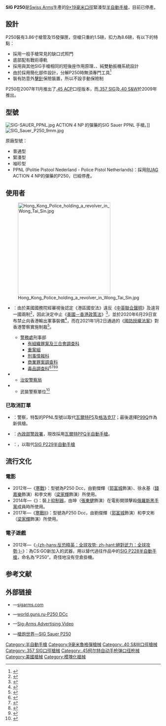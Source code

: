 {{noteTA
|G1=軍事
|G2=長度單位
|G3=Firearms
}}
{{Infobox Weapon
|name= SIG P250
|image= File:SIG Sauer P250 9mm.jpg
|image_size= 300px
|caption= SIG P250<ref>{{Cite web |url=http://sovereign-publications.com/sigsauer.htm |title=sovereign-publications.com-IG SAUER PRECISION FIREARMS |accessdate=2007-10-12 |archive-date=2007-10-13 |archive-url=https://web.archive.org/web/20071013045151/http://sovereign-publications.com/sigsauer.htm |dead-url=no }}</ref>）
|origin= {{flag|USA}}
|type= [[半自動手槍|半自動手槍]]
<!-- Type selection -->
|is_ranged=yes
<!-- Service history -->
|service= 
|used_by=
|wars= [[反送中運動|反送中運動]]
<!-- Production history -->
|designer= 
|design_date=2001年
|manufacturer= [[西格&紹爾|西格&紹爾]]
|unit_cost=
|production_date=2007－2017年
|number= 
|variants= 
<!-- General specifications -->
|weight=空槍連彈匣：1.93磅（875克）
|length= 7.2寸（183毫米）
|part_length= 3.86寸（98毫米）
|width= 1.38寸（35毫米）
|height= 5.12寸（130毫米）
|diameter=
<!-- Ranged weapon specifications --> 
|caliber=[[9×19mm鲁格弹|9×19毫米魯格]]<br/>[[.45_ACP|.45 ACP]]<br />[[.357_SIG|.357 SIG]]<br/>[[.40_S&W|.40 S&W]]
|cartridge= 
|action= [[後座作用|槍管短行程後座作用]]<br />純雙動
|mode= 半自動
|rate= 
|velocity= 
|range= 50米
|max_range= 
|feed= 9毫米：12、15、17發[[彈匣|彈匣]]<br />.357 SIG／.40 S&W：9、13、14發彈匣<br />.45 ACP：6、9、10發彈匣
|sights= 機械照門及準星（瞄準基線長147毫米）
}}

'''SIG P250'''是[[Swiss_Arms|Swiss Arms]]生產的[[9×19mm鲁格弹|9×19毫米口徑]]緊湊型[[半自動手槍|半自動手槍]]，目前已停產。

== 設計 ==
P250裝有3.86寸槍管及15發彈匣，空槍只重約1.5磅，扣力為8.6磅，有以下的特點：

* 採用一般手槍常見的缺口式照門
* 底部配有戰術導軌
* 採用與其他SIG手槍相同的短後座作用原理、{{Link-en|閉鎖式槍機|Closed bolt}}、純雙動扳機系統設計
* 由於採用簡化部件設計，分解P250時無須專門工具<ref>{{cite web |url=http://www.sauer-waffen.de/index.php?id=319 |title=存档副本 |accessdate=2007-10-12 |deadurl=yes |archiveurl=https://web.archive.org/web/20060520190339/http://www.sauer-waffen.de/index.php?id=319 |archivedate=2006-05-20 }}</ref>
* 裝有防意外[[撞針|擊針]]保險裝置，所以不設手動保險制

P250在2007年11月推出了[[.45_ACP|.45 ACP]]口徑版本，而[[.357_SIG|.357 SIG]]及[[.40_S&W|.40 S&W]]於2009年推出。

== 型號 ==
[[File:SIG-SAUER_PPNL.jpg|thumb]] ACTION 4 NP 的彈藥的SIG Sauer PPNL 手槍。]]
[[File:SIG_Sauer_P250_9mm.jpg|thumb]]

;原廠型號：

* 普通型
* 緊湊型
* 袖珍型
* PPNL (Politie Pistool Nederland - Police Pistol Netherlands)：採用[[RUAG|RUAG]] ACTION 4 NP的彈藥的P250，已經停產。

== 使用者 ==
[[File:Hong_Kong_Police_holding_a_revolver_in_Wong_Tai_Sin.jpg|300px]]
* {{flagcountry|Hong Kong}}：由於美國國務院經審視後認定《港區國安法》違反《[[中英聯合聲明|中英聯合聲明]]》及違背一國兩制<ref name="英美澳加發表聯合聲明">{{cite news |title=英美澳加發表聯合聲明 譴責北京推香港《國安法》 |url=https://www.bbc.com/zhongwen/trad/chinese-news-52839507 |work=BBC |date=2020-05-28 |archive-url=https://web.archive.org/web/20200730210255/https://www.bbc.com/zhongwen/trad/chinese-news-52839507 |archive-date=2020-07-30 |dead-url=no |accessdate=2021-03-27 }}</ref>，因此決定中止《[[美國－香港政策法|美國－香港政策法]]》<ref name="暫停對港出口許可證豁免">{{cite news |title=國安法：美國禁止向香港出口防衛用品，暫停對港出口許可證豁免 |url=https://www.bbc.com/zhongwen/trad/world-53230243 |work=BBC |date=2020-06-30 |accessdate=2021-03-27 |archive-date=2020-07-21 |archive-url=https://web.archive.org/web/20200721211533/https://www.bbc.com/zhongwen/trad/world-53230243 |dead-url=no }}</ref>，並於2020年6月29日宣布禁止向香港輸出軍事裝備<ref name="美國加強對香港出口管制">{{cite news |title=香港《國安法》：美國加強對香港出口管制的影響 |url=https://www.bbc.com/zhongwen/trad/chinese-news-53318112 |accessdate=2020-08-03 |work=BBC |date=2020-07-07 |archive-date=2021-04-18 |archive-url=https://web.archive.org/web/20210418090604/https://www.bbc.com/zhongwen/trad/chinese-news-53318112 |dead-url=no }}</ref>，而在2021年1月2日通過的《[[國防授權法案|國防授權法案]]》對香港警察實施制裁<ref name="禁向港警出售國防物品">{{cite news |title=美參眾兩院推翻特朗普否決　再通過國防授權法　禁向港警出售國防物品 |url=https://www.thestandnews.com/international/%E7%BE%8E%E5%8F%83%E7%9C%BE%E5%85%A9%E9%99%A2%E6%8E%A8%E7%BF%BB%E7%89%B9%E6%9C%97%E6%99%AE%E5%90%A6%E6%B1%BA-%E5%86%8D%E9%80%9A%E9%81%8E%E5%9C%8B%E9%98%B2%E6%8E%88%E6%AC%8A%E6%B3%95-%E7%A6%81%E5%90%91%E6%B8%AF%E8%AD%A6%E5%87%BA%E5%94%AE%E5%9C%8B%E9%98%B2%E7%89%A9%E5%93%81/ |accessdate=2021-03-23 |work=立場新聞 |date=2021-01-02 |archive-url=https://web.archive.org/web/20210117093802/https://www.thestandnews.com/international/%E7%BE%8E%E5%8F%83%E7%9C%BE%E5%85%A9%E9%99%A2%E6%8E%A8%E7%BF%BB%E7%89%B9%E6%9C%97%E6%99%AE%E5%90%A6%E6%B1%BA-%E5%86%8D%E9%80%9A%E9%81%8E%E5%9C%8B%E9%98%B2%E6%8E%88%E6%AC%8A%E6%B3%95-%E7%A6%81%E5%90%91%E6%B8%AF%E8%AD%A6%E5%87%BA%E5%94%AE%E5%9C%8B%E9%98%B2%E7%89%A9%E5%93%81/ |archive-date=2021-01-17 |dead-url=no }}</ref>。
** [[香港警務處|警務處]]刑事部
*** [[有組織罪案及三合會調查科|有組織罪案及三合會調查科]]
*** [[重案組_(香港)|重案組]]
*** [[刑事情報科|刑事情報科]]
*** [[商業罪案調查科|商業罪案調查科]]
*** [[毒品調查科|毒品調查科]]<ref>{{Cite web |url=http://www.police.gov.hk/offbeat/844/chi/bottom.htm |title=police.gov.hk-為刑偵人員提供新手槍訓練 |accessdate=2010-01-09 |archive-date=2010-04-20 |archive-url=https://web.archive.org/web/20100420015829/http://www.police.gov.hk/offbeat/844/chi/bottom.htm |dead-url=no }}</ref><ref>{{Cite web |url=http://www.hkheadline.com/news/headline_news_detail.asp?id=21604 |title=頭條網-香港CID採用SIG P250 DCc |accessdate=2007-10-12 |archive-date=2007-11-09 |archive-url=https://web.archive.org/web/20071109230652/http://hkheadline.com/news/headline_news_detail.asp?id=21604 |dead-url=no }}</ref><ref>{{cite news | language = zh-hk | author = 馮少榮、黃婉儀、劉達堯 | coauthors =  | url = http://hk.apple.nextmedia.com/news/art/20070913/10147642 | title = 全港CID換新槍　終身結伴 / 專題報道：人性之槍專剋黑星 | work = 港聞 | publisher = [[蘋果日報|蘋果日報]] | pages =  | date = 2007-09-13 | accessdate = 2008-08-19 | archive-date = 2014-04-28 | archive-url = https://web.archive.org/web/20140428053817/http://hk.apple.nextmedia.com/news/art/20070913/10147642 | dead-url = no }}</ref><ref>{{cite web |url=http://www.sigsauer.com/lawenforcement/default.aspx |title=存档副本 |accessdate=2012-03-03 |deadurl=yes |archiveurl=https://web.archive.org/web/20120311092041/http://www.sigsauer.com/lawenforcement/default.aspx |archivedate=2012-03-11 }}</ref>
* {{flagcountry|Macau}}
** [[治安警察局|治安警察局]]
* {{flagcountry|United Kingdom}}
** 武裝警察單位<ref>{{Cite web |url=https://sites.google.com/site/worldinventory/wiw_eu_unitedkingdom |title=存档副本 |accessdate=2016-02-22 |archive-date=2016-08-07 |archive-url=https://web.archive.org/web/20160807035507/https://sites.google.com/site/worldinventory/wiw_eu_unitedkingdom |dead-url=no }}</ref>

=== 已取消訂單 ===
* {{flagcountry|The Netherlands}}：警察，特製的PPNL型號以取代[[瓦爾特P5手槍|瓦爾特P5]]及[[格洛克17|格洛克17]]；最後選擇[[瓦爾特P99手槍|P99Q]]作為新佩槍。
* {{flagcountry|ROC}}：[[內政部警政署|內政部警政署]]，現改採用[[瓦爾特PPQ半自動手槍|瓦爾特PPQ半自動手槍]]。
* {{flagcountry|USA}}：{{tsl|en|Federal Air Marshal Service|聯邦航空警察}}，以取代[[SIG_P229半自動手槍|SIG P229半自動手槍]]

== 流行文化 ==
=== 電影 ===
* 2012年—《[[寒戰|寒戰]]》：型號為P250 Dcc，由劉傑輝（[[郭富城|郭富城]]飾演）、徐永基（[[錢嘉樂|錢嘉樂]]飾演）和李文彬（[[梁家輝|梁家輝]]飾演）所使用。
* 2014年—《{{tsl|en|No Tears for the Dead|殺手的品格}}》：裝上[[抑制器|抑制器]]，由坤（[[張東健|張東健]]飾演）在電影開頭擊殺[[俄羅斯黑手黨|俄羅斯黑手黨]]成員時所使用。
* 2017年—《[[寒戰II|寒戰II]]》：型號為P250 Dcc，由劉傑輝（[[郭富城|郭富城]]飾演）和李文彬（[[梁家輝|梁家輝]]飾演）所使用。

=== 電子遊戲 ===
* 2012年—《[[反恐精英：全球攻勢|-{zh-hans:反恐精英：全球攻势; zh-hant:絕對武力：全球攻勢;}-]]》：為CS:GO新加入的武器，用以替代過往作品中的[[SIG_P228半自動手槍|SIG P228半自動手槍]]，命名為“P250”。奇怪地没有空倉掛機。

== 参考文献 ==
<div class="references-small">
<references />
</div>

== 外部链接 ==
* {{en icon}}—[https://web.archive.org/web/20061015170824/http://www.sigarms.com/ sigarms.com]
* {{en icon}}—[http://world.guns.ru/handguns/hg119-e.htm world.guns.ru-P250 DCc]{{Wayback|url=http://world.guns.ru/handguns/hg119-e.htm |date=20040208042817 }}
* {{en icon}}—[http://www.youtube.com/watch?v=_MqnZqVdiLs Sig-Arms Advertising Video]{{Wayback|url=http://www.youtube.com/watch?v=_MqnZqVdiLs |date=20111211171322 }}
* {{zh icon}}—[http://pewpewpew.work/sigsauer/p250/p250.htm 槍炮世界—SIG Sauer P250]{{Wayback|url=http://pewpewpew.work/sigsauer/p250/p250.htm |date=20190905051928 }}

{{SIG semi-automatic pistols}}
{{現役香港紀律部隊武器及彈藥}}

[[Category:半自動手槍|Category:半自動手槍]]
[[Category:9毫米魯格彈槍械|Category:9毫米魯格彈槍械]]
[[Category:.40_S&W口徑槍械|Category:.40 S&W口徑槍械]]
[[Category:.357_SIG口徑槍械|Category:.357 SIG口徑槍械]]
[[Category:.45柯尔特自动手枪弹口径枪械|Category:.45柯尔特自动手枪弹口径枪械]]
[[Category:美國槍械|Category:美國槍械]]
[[Category:模塊化槍械|Category:模塊化槍械]]